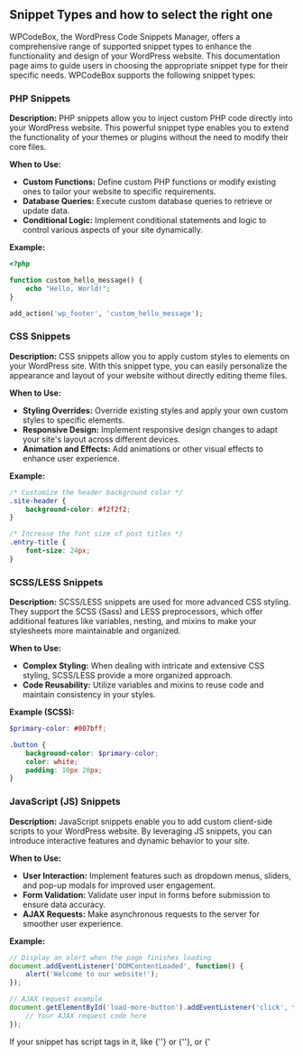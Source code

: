 
## Snippet Types and how to select the right one

WPCodeBox, the WordPress Code Snippets Manager, offers a comprehensive range of supported snippet types to enhance the functionality and design of your WordPress website. This documentation page aims to guide users in choosing the appropriate snippet type for their specific needs. WPCodeBox supports the following snippet types:

### PHP Snippets

**Description:** PHP snippets allow you to inject custom PHP code directly into your WordPress website. This powerful snippet type enables you to extend the functionality of your themes or plugins without the need to modify their core files.

**When to Use:**
- **Custom Functions:** Define custom PHP functions or modify existing ones to tailor your website to specific requirements.
- **Database Queries:** Execute custom database queries to retrieve or update data.
- **Conditional Logic:** Implement conditional statements and logic to control various aspects of your site dynamically.

**Example:**
```php
<?php

function custom_hello_message() {
    echo "Hello, World!";
}

add_action('wp_footer', 'custom_hello_message');
   ```

### CSS Snippets

**Description:** CSS snippets allow you to apply custom styles to elements on your WordPress site. With this snippet type, you can easily personalize the appearance and layout of your website without directly editing theme files.

**When to Use:**
- **Styling Overrides:** Override existing styles and apply your own custom styles to specific elements.
- **Responsive Design:** Implement responsive design changes to adapt your site's layout across different devices.
- **Animation and Effects:** Add animations or other visual effects to enhance user experience.

**Example:**
```css
/* Customize the header background color */
.site-header {
    background-color: #f2f2f2;
}

/* Increase the font size of post titles */
.entry-title {
    font-size: 24px;
}
   ```

### SCSS/LESS Snippets

**Description:** SCSS/LESS snippets are used for more advanced CSS styling. They support the SCSS (Sass) and LESS preprocessors, which offer additional features like variables, nesting, and mixins to make your stylesheets more maintainable and organized.

**When to Use:**
- **Complex Styling:** When dealing with intricate and extensive CSS styling, SCSS/LESS provide a more organized approach.
- **Code Reusability:** Utilize variables and mixins to reuse code and maintain consistency in your styles.

**Example (SCSS):**
```scss
$primary-color: #007bff;

.button {
    background-color: $primary-color;
    color: white;
    padding: 10px 20px;
}
   ```

### JavaScript (JS) Snippets

**Description:** JavaScript snippets enable you to add custom client-side scripts to your WordPress website. By leveraging JS snippets, you can introduce interactive features and dynamic behavior to your site.

**When to Use:**
- **User Interaction:** Implement features such as dropdown menus, sliders, and pop-up modals for improved user engagement.
- **Form Validation:** Validate user input in forms before submission to ensure data accuracy.
- **AJAX Requests:** Make asynchronous requests to the server for smoother user experience.

**Example:**
```javascript
// Display an alert when the page finishes loading
document.addEventListener('DOMContentLoaded', function() {
    alert('Welcome to our website!');
});

// AJAX request example
document.getElementById('load-more-button').addEventListener('click', function() {
    // Your AJAX request code here
});
```
<Callout type="info" emoji="️ℹ️">
    If your snippet has script tags in it, like {'<script></script>'} or {'<script type="text/javascript"></script>'}, or {'<script src="https://example.com/script.js"><script>'} then you should use the HTML snippet type.
</Callout>

### HTML Snippets

**Description:** HTML snippets allow you to add custom HTML code to your WordPress website. They are particularly useful for adding custom elements, forms, or structuring content.

**When to Use:**
- **Custom Elements:** Add unique elements or components not natively supported by WordPress.
- **Custom Forms:** Implement specialized forms or UI elements.

**Example:**
```html
<div class="custom-banner">
    <h2>Welcome to Our Website!</h2>
    <p>Discover amazing products and services.</p>
</div>
   ```

### TXT Snippets

**Description:** TXT snippets are used for notes and other non-executable content. They are purely for informational purposes and do not affect the functionality of your website.

**When to Use:**
- **Documentation:** Add notes, explanations, or documentation for your code snippets.
- **Code Organization:** Use TXT snippets to provide context or label specific sections of your snippets.

**Example:**
```
// This snippet customizes the footer style.
// Note: Make sure to clear cache after making changes.
   ```

## Choosing the Right Snippet Type

When selecting the appropriate snippet type in WPCodeBox, consider the specific functionality or changes you want to achieve. Here are some key points to keep in mind:

- **Functionality:** For adding or modifying PHP functions, go with PHP snippets.
- **Styling:** For custom CSS styles, use CSS or SCSS/LESS snippets depending on your project's complexity.
- **Interactivity:** If you require dynamic behavior or interactive features, opt for JavaScript (JS) snippets.
- **HTML Structure:** When adding custom HTML elements or forms, choose HTML snippets.
- **Documentation and Notes:** For non-executable content, use TXT snippets to provide explanations or context for your code.

By choosing the right snippet type for each scenario, you can efficiently manage and execute custom code within your WordPress website using WPCodeBox. Enjoy the flexibility and possibilities that these snippets bring to your WordPress development journey!